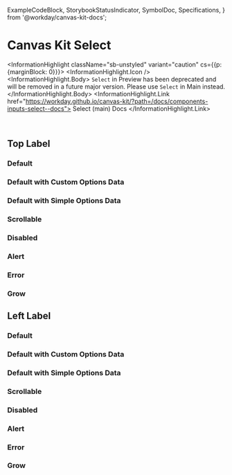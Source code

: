   ExampleCodeBlock,
  StorybookStatusIndicator,
  SymbolDoc,
  Specifications,
} from '@workday/canvas-kit-docs';


<Meta of={SelectStories} />

# Canvas Kit Select <StorybookStatusIndicator type="deprecated" />

<InformationHighlight className="sb-unstyled" variant="caution" cs={{p: {marginBlock: 0}}}>
  <InformationHighlight.Icon />
  <InformationHighlight.Body>
    `Select` in Preview has been deprecated and will be removed in a future major version. Please
    use `Select` in Main instead.
  </InformationHighlight.Body>
  <InformationHighlight.Link href="https://workday.github.io/canvas-kit/?path=/docs/components-inputs-select--docs">
    Select (main) Docs
  </InformationHighlight.Link>
</InformationHighlight>

<br />

## Top Label

### Default

<ExampleCodeBlock code={Default} />

### Default with Custom Options Data

<ExampleCodeBlock code={DefaultWithCustomOptions} />

### Default with Simple Options Data

<ExampleCodeBlock code={DefaultWithSimpleOptions} />

### Scrollable

<ExampleCodeBlock code={Scrollable} />

### Disabled

<ExampleCodeBlock code={Disabled} />

### Alert

<ExampleCodeBlock code={Alert} />

### Error

<ExampleCodeBlock code={Error} />

### Grow

<ExampleCodeBlock code={Grow} />

## Left Label

### Default

<ExampleCodeBlock code={DefaultLeft} />

### Default with Custom Options Data

<ExampleCodeBlock code={DefaultWithCustomOptionsLeft} />

### Default with Simple Options Data

<ExampleCodeBlock code={DefaultWithSimpleOptionsLeft} />

### Scrollable

<ExampleCodeBlock code={ScrollableLeft} />

### Disabled

<ExampleCodeBlock code={DisabledLeft} />

### Alert

<ExampleCodeBlock code={AlertLeft} />

### Error

<ExampleCodeBlock code={ErrorLeft} />

### Grow

<ExampleCodeBlock code={GrowLeft} />
